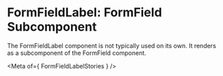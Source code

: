 
# FormFieldLabel: FormField Subcomponent

The FormFieldLabel component is not typically used on its own. It renders as a subcomponent of the FormField component.

<Meta of={ FormFieldLabelStories } />

<Canvas of={FormFieldLabelStories.LabelSubComponent} />

<Controls />
